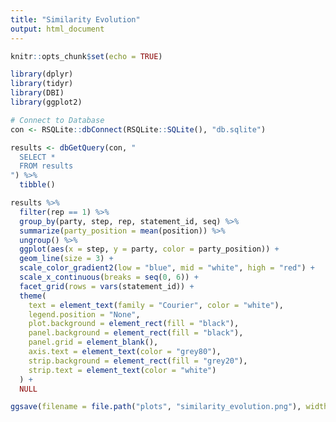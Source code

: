 ```yaml
---
title: "Similarity Evolution"
output: html_document
---
```


```r
knitr::opts_chunk$set(echo = TRUE)
```

```r
library(dplyr)
library(tidyr)
library(DBI)
library(ggplot2)
```


```r
# Connect to Database
con <- RSQLite::dbConnect(RSQLite::SQLite(), "db.sqlite")
```


```r

results <- dbGetQuery(con, "
  SELECT * 
  FROM results
") %>% 
  tibble()

```


```r
results %>% 
  filter(rep == 1) %>% 
  group_by(party, step, rep, statement_id, seq) %>% 
  summarize(party_position = mean(position)) %>% 
  ungroup() %>% 
  ggplot(aes(x = step, y = party, color = party_position)) +
  geom_line(size = 3) +
  scale_color_gradient2(low = "blue", mid = "white", high = "red") +
  scale_x_continuous(breaks = seq(0, 6)) +
  facet_grid(rows = vars(statement_id)) +
  theme(
    text = element_text(family = "Courier", color = "white"),
    legend.position = "None",
    plot.background = element_rect(fill = "black"),
    panel.background = element_rect(fill = "black"),
    panel.grid = element_blank(),
    axis.text = element_text(color = "grey80"),
    strip.background = element_rect(fill = "grey20"),
    strip.text = element_text(color = "white")
  ) +
  NULL

ggsave(filename = file.path("plots", "similarity_evolution.png"), width = 8, height = 22)

```
